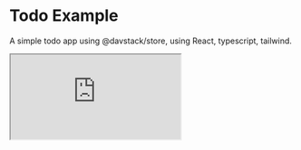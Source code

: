# Todo Example

A simple todo app using @davstack/store, using React, typescript, tailwind.

<iframe
	src="https://codesandbox.io/p/devbox/unruffled-vaughan-7gzkyd?embed=1&file=%2Fapp%2Ftodo%2Ftodo-store.ts"
	style={{
		width: '100%',
		height: 900,
		outline: '1px solid #252525',
		border: 0,
		borderRadius: 8,
		marginBottom: 16,
		marginTop: 16,
		zIndex: 100,
	}}
	title="unruffled-vaughan"
	allow="accelerometer; ambient-light-sensor; camera; encrypted-media; geolocation; gyroscope; hid; microphone; midi; payment; usb; vr; xr-spatial-tracking"
	sandbox="allow-forms allow-modals allow-popups allow-presentation allow-same-origin allow-scripts"
/>
Incase the codesandbox doesn't load, here is the code for the todo store:

```ts filename="todo-store.ts"
import { createStore } from '@davstack/store';

export const todoStore = createStore({
	// Only need to cast the default value if the type can't be inferred
	todos: [] as Todo[],
}).extend((store) => ({
	addTodo(text: string) {
		// .set method uses immer, so we can mutate the draft while keeping state immutable
		store.set((draft) => {
			draft.todos.push({
				id: Date.now(),
				text,
				completed: false,
			});
		});
	},
	toggleTodo(id: number) {
		store.set((draft) => {
			const todo = draft.todos.find((todo) => todo.id === id);
			if (todo) {
				todo.completed = !todo.completed;
			}
		});
	},
	deleteTodo(id: number) {
		store.set((draft) => {
			const index = draft.todos.findIndex((todo) => todo.id === id);
			if (index !== -1) {
				draft.todos.splice(index, 1);
			}
		});
	},
}));

type Todo = {
	id: number;
	text: string;
	completed: boolean;
};
```
